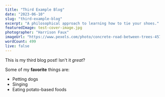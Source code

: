 ```yaml
---
title: "Third Example Blog"
date: "2023-06-10"
slug: "third-example-blog"
excerpt: "A philosophical approach to learning how to tie your shoes."
featuredImage: test-cover-image.jpg
photographer: "Harrison Faux"
imageUrl: "https://www.pexels.com/photo/concrete-road-between-trees-45775/"
wordCount: 499
live: false
---
```


This is my third blog post! Isn't it _great_?

Some of my **favorite** things are:

- Petting dogs
- Singing
- Eating potato-based foods
